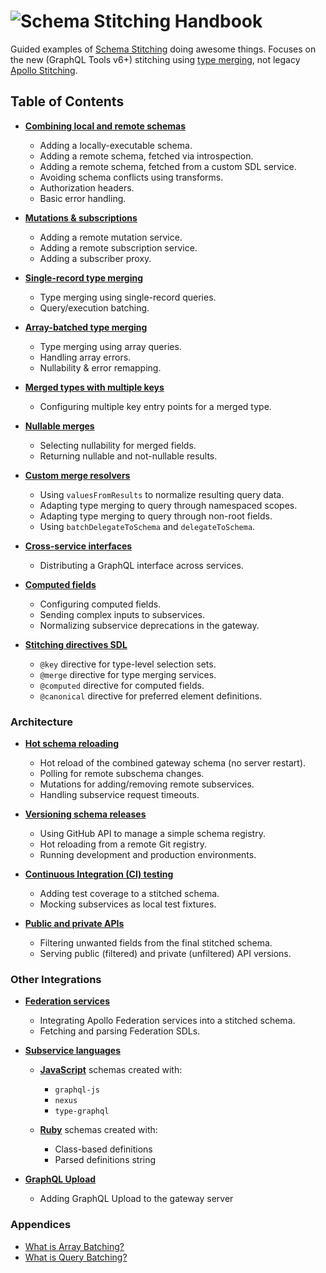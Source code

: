 # ![Schema Stitching Handbook](/assets/banner-1.jpg)

Guided examples of [Schema Stitching](/docs) doing awesome things. Focuses on the new (GraphQL Tools v6+) stitching using [type merging](/docs/approaches/type-merging), not legacy [Apollo Stitching](https://www.apollographql.com/docs/federation/migrating-from-stitching/).

## Table of Contents

- **[Combining local and remote schemas](/docs/handbook/combining-local-and-remote-schemas)**

  - Adding a locally-executable schema.
  - Adding a remote schema, fetched via introspection.
  - Adding a remote schema, fetched from a custom SDL service.
  - Avoiding schema conflicts using transforms.
  - Authorization headers.
  - Basic error handling.

- **[Mutations &amp; subscriptions](/docs/handbook/mutations-and-subscriptions)**

  - Adding a remote mutation service.
  - Adding a remote subscription service.
  - Adding a subscriber proxy.

- **[Single-record type merging](/docs/handbook/type-merging-single-records)**

  - Type merging using single-record queries.
  - Query/execution batching.

- **[Array-batched type merging](/docs/handbook/type-merging-arrays)**

  - Type merging using array queries.
  - Handling array errors.
  - Nullability & error remapping.

- **[Merged types with multiple keys](/docs/handbook/type-merging-multiple-keys)**

  - Configuring multiple key entry points for a merged type.

- **[Nullable merges](/docs/handbook/type-merging-nullables)**

  - Selecting nullability for merged fields.
  - Returning nullable and not-nullable results.

- **[Custom merge resolvers](/docs/handbook/custom-merge-resolvers)**

  - Using `valuesFromResults` to normalize resulting query data.
  - Adapting type merging to query through namespaced scopes.
  - Adapting type merging to query through non-root fields.
  - Using `batchDelegateToSchema` and `delegateToSchema`.

- **[Cross-service interfaces](/docs/handbook/type-merging-interfaces)**

  - Distributing a GraphQL interface across services.

- **[Computed fields](/docs/handbook/computed-fields)**

  - Configuring computed fields.
  - Sending complex inputs to subservices.
  - Normalizing subservice deprecations in the gateway.

- **[Stitching directives SDL](/docs/handbook/stitching-directives-sdl)**

  - `@key` directive for type-level selection sets.
  - `@merge` directive for type merging services.
  - `@computed` directive for computed fields.
  - `@canonical` directive for preferred element definitions.

### Architecture

- **[Hot schema reloading](/docs/handbook/hot-schema-reloading)**

  - Hot reload of the combined gateway schema (no server restart).
  - Polling for remote subschema changes.
  - Mutations for adding/removing remote subservices.
  - Handling subservice request timeouts.

- **[Versioning schema releases](/docs/handbook/versioning-schema-releases)**

  - Using GitHub API to manage a simple schema registry.
  - Hot reloading from a remote Git registry.
  - Running development and production environments.

- **[Continuous Integration (CI) testing](/docs/handbook/continuous-integration-testing)**

  - Adding test coverage to a stitched schema.
  - Mocking subservices as local test fixtures.

- **[Public and private APIs](/docs/handbook/public-and-private-apis)**

  - Filtering unwanted fields from the final stitched schema.
  - Serving public (filtered) and private (unfiltered) API versions.

### Other Integrations

- **[Federation services](/docs/handbook/federation-services)**

  - Integrating Apollo Federation services into a stitched schema.
  - Fetching and parsing Federation SDLs.

- **[Subservice languages](/docs/handbook/subservice-languages)**

  - **[JavaScript](/docs/handbook/subservice-languages/javascript)** schemas created with:

    - `graphql-js`
    - `nexus`
    - `type-graphql`

  - **[Ruby](/docs/handbook/subservice-languages/ruby)** schemas created with:

    - Class-based definitions
    - Parsed definitions string

- **[GraphQL Upload](/docs/handbook/graphql-upload)**

  - Adding GraphQL Upload to the gateway server

### Appendices

- [What is Array Batching?](/docs/handbook/batching-arrays-and-queries#what-is-array-batching)
- [What is Query Batching?](/docs/handbook/batching-arrays-and-queries#what-is-query-batching)
